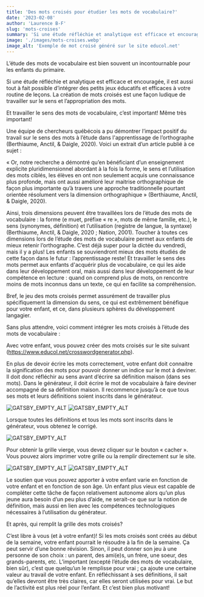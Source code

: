 ```yaml
---
title: 'Des mots croisés pour étudier les mots de vocabulaire?'
date: '2023-02-08'
author: 'Laurence B-F'
slug: 'mots-croises'
summary: 'Si une étude réfléchie et analytique est efficace et encouragée, il est aussi tout à fait possible d’intégrer des petits jeux éducatifs et efficaces à votre routine de leçons. La création de mots croisés est une façon ludique de travailler sur le sens et l’appropriation des mots.'
image: './images/mots-croises.webp'
image_alt: 'Exemple de mot croisé généré sur le site educol.net'
---
```


L’étude des mots de vocabulaire est bien souvent un incontournable pour les enfants du primaire.

Si une étude réfléchie et analytique est efficace et encouragée, il est aussi tout à fait possible d’intégrer des petits jeux éducatifs et efficaces à votre routine de leçons. La création de mots croisés est une façon ludique de travailler sur le sens et l’appropriation des mots.

Et travailler le sens des mots de vocabulaire, c’est important! Même très important!

Une équipe de chercheurs québécois a pu démontrer l’impact positif du travail sur le sens des mots à l’étude dans l'apprentissage de l’orthographe (Berthiaume, Anctil, & Daigle, 2020). Voici un extrait d’un article publié à ce sujet :

« Or, notre recherche a démontré qu’en bénéficiant d’un enseignement explicite pluridimensionnel abordant à la fois la forme, le sens et l’utilisation des mots ciblés, les élèves en ont non seulement acquis une connaissance plus profonde, mais ont aussi amélioré leur maitrise orthographique de façon plus importante qu’à travers une approche traditionnelle pourtant orientée résolument vers la dimension orthographique » (Berthiaume, Anctil, & Daigle, 2020).

Ainsi, trois dimensions peuvent être travaillées lors de l’étude des mots de vocabulaire : la forme (e muet, préfixe « re », mots de même famille, etc.), le sens (synonymes, définition) et l’utilisation (registre de langue, la syntaxe) (Berthiaume, Anctil, & Daigle, 2020 ; Nation, 2001). Toucher à toutes ces dimensions lors de l’étude des mots de vocabulaire permet aux enfants de mieux retenir l’orthographe. C’est déjà super pour la dictée du vendredi, mais il y a plus! Les enfants se souviendront mieux des mots étudiés de cette façon dans le futur : l’apprentissage reste! Et travailler le sens des mots permet aux enfants d'acquérir plus de vocabulaire, ce qui les aide dans leur développement oral, mais aussi dans leur développement de leur compétence en lecture : quand on comprend plus de mots, on rencontre moins de mots inconnus dans un texte, ce qui en facilite sa compréhension.

Bref, le jeu des mots croisés permet assurément de travailler plus spécifiquement la dimension du sens, ce qui est extrêmement bénéfique pour votre enfant, et ce, dans plusieurs sphères du développement langagier.

Sans plus attendre, voici comment intégrer les mots croisés à l’étude des mots de vocabulaire :

Avec votre enfant, vous pouvez créer des mots croisés sur le site suivant (<a href="https://www.educol.net/crosswordgenerator.php" className="underline text-blue-500 break-words">https://www.educol.net/crosswordgenerator.php</a>).

En plus de devoir écrire les mots correctement, votre enfant doit connaitre la signification des mots pour pouvoir donner un indice sur le mot à deviner. Il doit donc réfléchir au sens avant d’écrire sa définition maison (dans ses mots). Dans le générateur, il doit écrire le mot de vocabulaire à faire deviner accompagné de sa définition maison. Il recommence jusqu’à ce que tous ses mots et leurs définitions soient inscrits dans le générateur.

![GATSBY_EMPTY_ALT](./images/image_1.webp)
![GATSBY_EMPTY_ALT](./images/image_2.webp)

Lorsque toutes les définitions et tous les mots sont inscrits dans le générateur, vous obtenez le corrigé.

![GATSBY_EMPTY_ALT](./images/image_3.webp)

Pour obtenir la grille vierge, vous devez cliquer sur le bouton « cacher ». Vous pouvez alors imprimer votre grille ou la remplir directement sur le site.

![GATSBY_EMPTY_ALT](./images/image_4.webp)
![GATSBY_EMPTY_ALT](./images/image_5.webp)

Le soutien que vous pouvez apporter à votre enfant varie en fonction de votre enfant et en fonction de son âge. Un enfant plus vieux est capable de compléter cette tâche de façon relativement autonome alors qu’un plus jeune aura besoin d’un peu plus d’aide, ne serait-ce que sur la notion de définition, mais aussi en lien avec les compétences technologiques nécessaires à l’utilisation du générateur.

Et après, qui remplit la grille des mots croisés?

C’est libre à vous (et à votre enfant)! Si les mots croisés sont créés au début de la semaine, votre enfant pourrait le résoudre à la fin de la semaine. Ça peut servir d’une bonne révision. Sinon, il peut donner son jeu à une personne de son choix : un parent, des ami(e)s, un frère, une soeur, des grands-parents, etc. L’important (excepté l’étude des mots de vocabulaire, bien sûr), c’est que quelqu’un le remplisse pour vrai ; ça ajoute une certaine valeur au travail de votre enfant. En réfléchissant à ses définitions, il sait qu’elles devront être très claires, car elles seront utilisées pour vrai. Le but de l’activité est plus réel pour l’enfant. Et c’est bien plus motivant!
